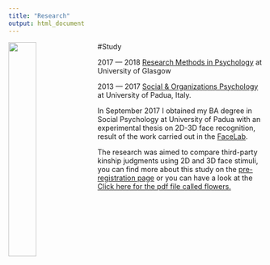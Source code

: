 ```yaml
---
title: "Research"
output: html_document
---
```

<img src="images/uofg_plain.jpg" 
  style="width: 33%; 
       float: left;
       padding-right: 10px;">
       
#Study

  2017 — 2018 
  [Research Methods in Psychology](https://www.gla.ac.uk/postgraduate/taught/psychologicalscienceresearchmethodsof/) at University of Glasgow 


  
  
  2013 — 2017 
  [Social & Organizations Psychology](http://didattica.unipd.it/off/2016/LT/PS/PS1085) at University of Padua, Italy.


  In September 2017 I obtained my BA degree in Social Psychology at University of Padua with an experimental thesis on   2D-3D face recognition, result of the work carried out in the [FaceLab](facelab.org). 
  
  The research was aimed to compare third-party kinship judgments using 2D and 3D face stimuli, you can find more about this study on the [pre-registration page](https://osf.io/8xnt9/) or you can have a look at the <a href ="https://quercit.github.io/documents/Quercit_Poster.pdf">Click here for the pdf file called flowers.</a>
